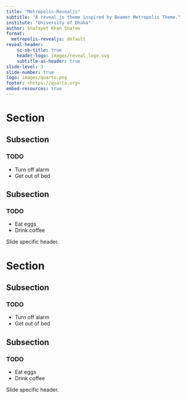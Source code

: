 ```yaml
---
title: "Metropolis-Revealjs"
subtitle: "A reveal.js theme inspired by Beamer Metropolis Theme."
institute: "University of Dhaka"
author: Shafayet Khan Shafee
format:
  metropolis-revealjs: default
reveal-header:
    sc-sb-title: true
    header-logo: images/reveal_logo.svg
    subtitle-as-header: true
slide-level: 3
slide-number: true
logo: images/quarto.png
footer: <https://quarto.org>
embed-resources: true
---
```


# Section

## Subsection

### TODO

- Turn off alarm
- Get out of bed


## Subsection

### TODO

- Eat eggs
- Drink coffee

::: header

Slide specific header.

:::


# Section {background="#33474b"}

## Subsection {background="#33474b"}

### TODO {background="#33474b"}

- Turn off alarm
- Get out of bed



## Subsection {background="#33474b"}

### TODO {background="#33474b"}

- Eat eggs
- Drink coffee


::: header

Slide specific header.

:::